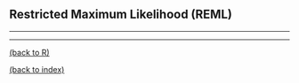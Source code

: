 
## Restricted Maximum Likelihood (REML)

********************************************************************************

********************************************************************************

<a href="index.html#R">(back to R)</a> 

<a href="index.html">(back to index)</a> 

